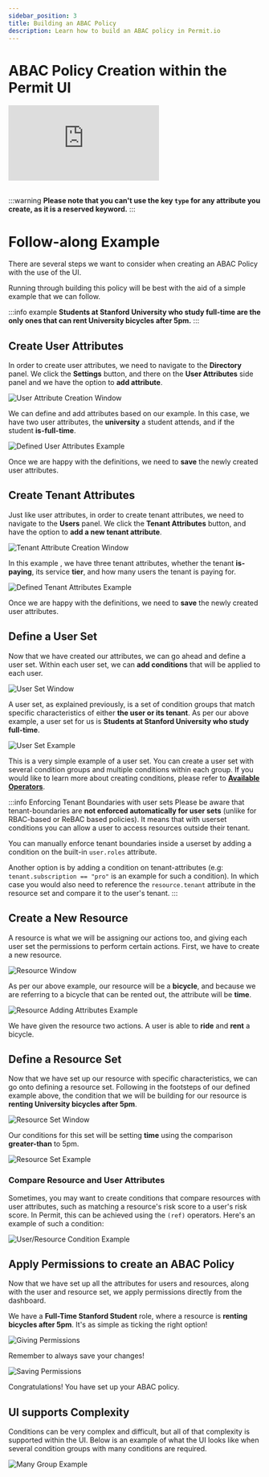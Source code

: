 ```yaml
---
sidebar_position: 3
title: Building an ABAC Policy
description: Learn how to build an ABAC policy in Permit.io
---
```


# ABAC Policy Creation within the Permit UI

<div className="video-container">
	<iframe
		src="https://www.youtube.com/embed/QCsWlsjEE5A"
		title="YouTube video player"
		frameBorder="0"
		allow="accelerometer; autoplay; clipboard-write; encrypted-media; gyroscope; picture-in-picture"
		allowFullScreen
	></iframe>
</div>
<br />

:::warning
**Please note that you can't use the key `type` for any attribute you create, as it is a reserved keyword.**
:::


# Follow-along Example

There are several steps we want to consider when creating an ABAC Policy with the use of the UI.

Running through building this policy will be best with the aid of a simple example that we can follow.

:::info example
**Students at Stanford University who study full-time are the only ones that can rent University bicycles after 5pm.**
:::

## Create User Attributes

In order to create user attributes, we need to navigate to the **Directory** panel. We click the **Settings** button, and there on the **User Attributes** side panel and we have the option to **add attribute**.

![User Attribute Creation Window](/img/abac/user-attributes-0.png)

We can define and add attributes based on our example. In this case, we have two user attributes, the **university** a student attends, and
if the student **is-full-time**.

![Defined User Attributes Example](/img/abac/user-attributes-2.png)

Once we are happy with the definitions, we need to **save** the newly created user attributes.

## Create Tenant Attributes

Just like user attributes, in order to create tenant attributes, we need to navigate to the **Users** panel. We click the **Tenant Attributes** button, and have the option to **add a new tenant attribute**.

![Tenant Attribute Creation Window](/img/abac/tenant-attributes-0.png)

In this example , we have three tenant attributes, whether the tenant **is-paying**, its service **tier**, and how many
users the tenant is paying for.

![Defined Tenant Attributes Example](/img/abac/tenant-attributes-3.png)

Once we are happy with the definitions, we need to **save** the newly created user attributes.

## Define a User Set

Now that we have created our attributes, we can go ahead and define a user set. Within each user set, we can **add conditions** that will be applied
to each user.

![User Set Window](/img/abac/user-set.png)

A user set, as explained previously, is a set of condition groups that match specific characteristics of either **the user or its tenant**.
As per our above example, a user set for us is **Students at Stanford University who study full-time**.

![User Set Example](/img/abac/user-set-1.png)

This is a very simple example of a user set. You can create a user set with several condition groups and multiple conditions within each group.
If you would like to learn more about creating conditions, please refer to **[Available Operators](/api/working-with-abac/operators)**.


:::info Enforcing Tenant Boundaries with user sets
Please be aware that tenant-boundaries are **not enforced automatically for user sets** (unlike for RBAC-based or ReBAC based policies).
It means that with userset conditions you can allow a user to access resources outside their tenant.

You can manually enforce tenant boundaries inside a userset by adding a condition on the built-in `user.roles` attribute.

Another option is by adding a condition on tenant-attributes (e.g: `tenant.subscription == "pro"` is an example for such a condition).
In which case you would also need to reference the `resource.tenant` attribute in the resource set and compare it to the user's tenant.
:::


## Create a New Resource

A resource is what we will be assigning our actions too, and giving each user set the permissions to perform certain actions.
First, we have to create a new resource.

![Resource Window](/img/abac/resource-0.png)

As per our above example, our resource will be a **bicycle**, and because we are referring to a bicycle that can be rented out,
the attribute will be **time**.

![Resource Adding Attributes Example](/img/abac/resource-1.png)

We have given the resource two actions. A user is able to **ride** and **rent** a bicycle.

## Define a Resource Set

Now that we have set up our resource with specific characteristics, we can go onto defining a resource set.
Following in the footsteps of our defined example above, the condition that we will be building for our resource is
**renting University bicycles after 5pm**.

![Resource Set Window](/img/abac/resource-set-0.png)

Our conditions for this set will be setting **time** using the comparison **greater-than** to 5pm.

![Resource Set Example](/img/abac/resource-set-1.png)

### Compare Resource and User Attributes
Sometimes, you may want to create conditions that compare resources with user attributes, such as matching a resource's risk score to a user's risk score. In Permit, this can be achieved using the `(ref)` operators. Here's an example of such a condition:

![User/Resource Condition Example](/img/abac/resource-user-condition.png)

## Apply Permissions to create an ABAC Policy

Now that we have set up all the attributes for users and resources, along with the user and resource set, we apply permissions
directly from the dashboard.

We have a **Full-Time Stanford Student** role, where a resource is **renting bicycles after 5pm**. It's as simple as ticking the right
option!

![Giving Permissions](/img/updated/abac/abac-stanford-1.png)

Remember to always save your changes!

![Saving Permissions](/img/updated/abac/abac-stanford-2.png)

Congratulations! You have set up your ABAC policy.

## UI supports Complexity

Conditions can be very complex and difficult, but all of that complexity is supported within the UI. Below is an example of what
the UI looks like when several condition groups with many conditions are required.

![Many Group Example](/img/abac/conditions/conditions.png)

